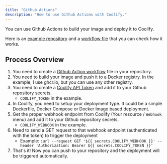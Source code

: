 ```yaml
---
title: "Github Actions"
description: "How to use Github Actions with Coolify."
---
```


You can use Github Actions to build your image and deploy it to Coolify.

Here is an [example repository](https://github.com/andrasbacsai/github-actions-with-coolify) and a [workflow file](https://github.com/andrasbacsai/github-actions-with-coolify/blob/main/.github/workflows/build.yaml) that you can check how it works.

## Process Overview

1. You need to create a [Github Action workflow](https://github.com/andrasbacsai/github-actions-with-coolify/blob/main/.github/workflows/build.yaml) file in your repository.
2. You need to build your image and push it to a Docker registry. In the example, I use ghcr.io, but you can use any other registry.
3. You need to create a [Coolify API Token](../../api/authentication.md#generate-a-token) and add it to your Github repository secrets.
   - `COOLIFY_TOKEN` in the example.
4. In Coolify, you need to setup your deployment type. It could be a simple Dockerfile, Docker Compose or Docker Image based deployment.
5. Get the proper webhook endpoint from Coolify (Your resource / `Webhook` menu) and add it to your Github repository secrets.
   - `COOLIFY_WEBHOOK` in the example.
6. Need to send a GET request to that webhook endpoint (authenticated with the token) to trigger the deployment
   - Example: `curl --request GET '${{ secrets.COOLIFY_WEBHOOK }}' --header 'Authorization: Bearer ${{ secrets.COOLIFY_TOKEN }}'`
7. That's it! Now you can push to your repository and the deployment will be triggered automatically.
